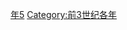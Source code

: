 {{Catnav|頁面分類|历史|歷史時代|年|前3世纪各年}}

{{catmore}}
{{Commons category|205 BC}}

[[Category:前200年代|年5]]
[[Category:前3世纪各年|Category:前3世纪各年]]
